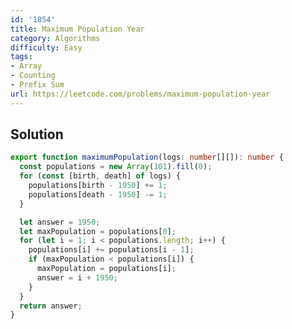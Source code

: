 ```yaml
---
id: '1854'
title: Maximum Population Year
category: Algorithms
difficulty: Easy
tags:
- Array
- Counting
- Prefix Sum
url: https://leetcode.com/problems/maximum-population-year
---
```


## Solution

```typescript filename="solution.ts" copy
export function maximumPopulation(logs: number[][]): number {
  const populations = new Array(101).fill(0);
  for (const [birth, death] of logs) {
    populations[birth - 1950] += 1;
    populations[death - 1950] -= 1;
  }

  let answer = 1950;
  let maxPopulation = populations[0];
  for (let i = 1; i < populations.length; i++) {
    populations[i] += populations[i - 1];
    if (maxPopulation < populations[i]) {
      maxPopulation = populations[i];
      answer = i + 1950;
    }
  }
  return answer;
}
```

